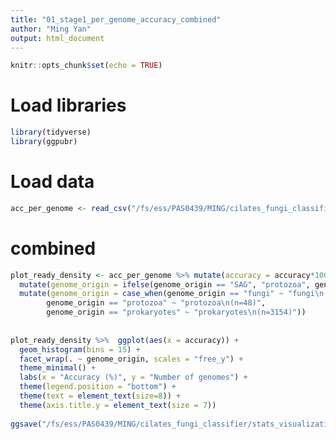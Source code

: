 ```yaml
---
title: "01_stage1_per_genome_accuracy_combined"
author: "Ming Yan"
output: html_document
---
```


```r
knitr::opts_chunk$set(echo = TRUE)
```

# Load libraries
```r
library(tidyverse)
library(ggpubr)
```

# Load data
```r
acc_per_genome <- read_csv("/fs/ess/PAS0439/MING/cilates_fungi_classifier/stats_visualization/accuracy_per_genome.csv")
```

# combined
```r
plot_ready_density <- acc_per_genome %>% mutate(accuracy = accuracy*100) %>% 
  mutate(genome_origin = ifelse(genome_origin == "SAG", "protozoa", genome_origin)) %>% 
  mutate(genome_origin = case_when(genome_origin == "fungi" ~ "fungi\n(n=109)", 
        genome_origin == "protozoa" ~ "protozoa\n(n=48)",
        genome_origin == "prokaryotes" ~ "prokaryotes\n(n=3154)")) 
 
  
plot_ready_density %>%  ggplot(aes(x = accuracy)) + 
  geom_histogram(bins = 15) + 
  facet_wrap(. ~ genome_origin, scales = "free_y") + 
  theme_minimal() +
  labs(x = "Accuracy (%)", y = "Number of genomes") +
  theme(legend.position = "bottom") +
  theme(text = element_text(size=8)) +
  theme(axis.title.y = element_text(size = 7))
  
ggsave("/fs/ess/PAS0439/MING/cilates_fungi_classifier/stats_visualization/accuracy_per_genome_guteuk_combined.svg", width = 5, height = 1.5, units = "in")

```


